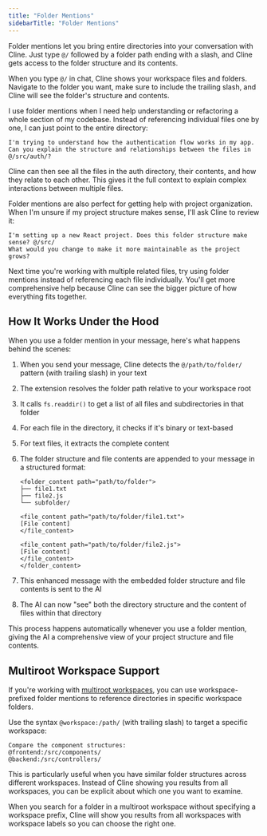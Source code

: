 ```yaml
---
title: "Folder Mentions"
sidebarTitle: "Folder Mentions"
---
```


Folder mentions let you bring entire directories into your conversation with Cline. Just type `@/` followed by a folder path ending with a slash, and Cline gets access to the folder structure and its contents.

When you type `@/` in chat, Cline shows your workspace files and folders. Navigate to the folder you want, make sure to include the trailing slash, and Cline will see the folder's structure and contents.

I use folder mentions when I need help understanding or refactoring a whole section of my codebase. Instead of referencing individual files one by one, I can just point to the entire directory:

```
I'm trying to understand how the authentication flow works in my app.
Can you explain the structure and relationships between the files in @/src/auth/?
```

Cline can then see all the files in the auth directory, their contents, and how they relate to each other. This gives it the full context to explain complex interactions between multiple files.

Folder mentions are also perfect for getting help with project organization. When I'm unsure if my project structure makes sense, I'll ask Cline to review it:

```
I'm setting up a new React project. Does this folder structure make sense? @/src/
What would you change to make it more maintainable as the project grows?
```

Next time you're working with multiple related files, try using folder mentions instead of referencing each file individually. You'll get more comprehensive help because Cline can see the bigger picture of how everything fits together.

## How It Works Under the Hood

When you use a folder mention in your message, here's what happens behind the scenes:

1. When you send your message, Cline detects the `@/path/to/folder/` pattern (with trailing slash) in your text
2. The extension resolves the folder path relative to your workspace root
3. It calls `fs.readdir()` to get a list of all files and subdirectories in that folder
4. For each file in the directory, it checks if it's binary or text-based
5. For text files, it extracts the complete content
6. The folder structure and file contents are appended to your message in a structured format:

    ```
    <folder_content path="path/to/folder">
    ├── file1.txt
    ├── file2.js
    └── subfolder/

    <file_content path="path/to/folder/file1.txt">
    [File content]
    </file_content>

    <file_content path="path/to/folder/file2.js">
    [File content]
    </file_content>
    </folder_content>
    ```

7. This enhanced message with the embedded folder structure and file contents is sent to the AI
8. The AI can now "see" both the directory structure and the content of files within that directory

This process happens automatically whenever you use a folder mention, giving the AI a comprehensive view of your project structure and file contents.

## Multiroot Workspace Support

If you're working with [multiroot workspaces](/features/multiroot-workspaces), you can use workspace-prefixed folder mentions to reference directories in specific workspace folders.

Use the syntax `@workspace:/path/` (with trailing slash) to target a specific workspace:

```
Compare the component structures:
@frontend:/src/components/
@backend:/src/controllers/
```

This is particularly useful when you have similar folder structures across different workspaces. Instead of Cline showing you results from all workspaces, you can be explicit about which one you want to examine.

When you search for a folder in a multiroot workspace without specifying a workspace prefix, Cline will show you results from all workspaces with workspace labels so you can choose the right one.
